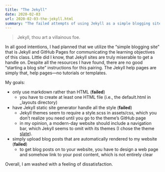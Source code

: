 ```yaml
---
title: "The Jekyll"
date: 2020-02-03
url: 2020-02-03-the-jekyll.html
summary: "The failed attempts of using Jekyll as a simple blogging site begins. What have I gotten myself into?"
---
```


> Jekyll, thou art a villainous foe.

In all good intentions, I had planned that we utilize the "simple blogging site" that is Jekyll and GitHub Pages for communicating the learning objectives of this class.
Little did I know, that Jekyll sites are truly miserable to get a handle on.
Despite all the resources I have found, there are no good "starting a blog site" instructions for this pairing.
The Jekyll help pages are simply that, help pages---no tutorials or templates.

My goals:

* only use markdown rather than HTML (**failed**)
    - you have to create at least one HTML file (i.e., the default.html in \_layouts directory)
* have Jekyll static site generator handle all the style (**failed**)
    - Jekyll themes seem to require a style.scss in assets/css, which you don't realize you need until you go to the theme's GitHub page
    - in my opinion, a modern-day website should include a navigation bar, which Jekyll seems to omit with its themes (I chose the theme [slate](https://github.com/pages-themes/slate)).
* simply upload blog posts that are automatically rendered to my website (**failed**)
    - to get blog posts on to your website, you have to design a web page and somehow link to your post content, which is not entirely clear

Overall, I am washed with a feeling of dissatisfaction.
